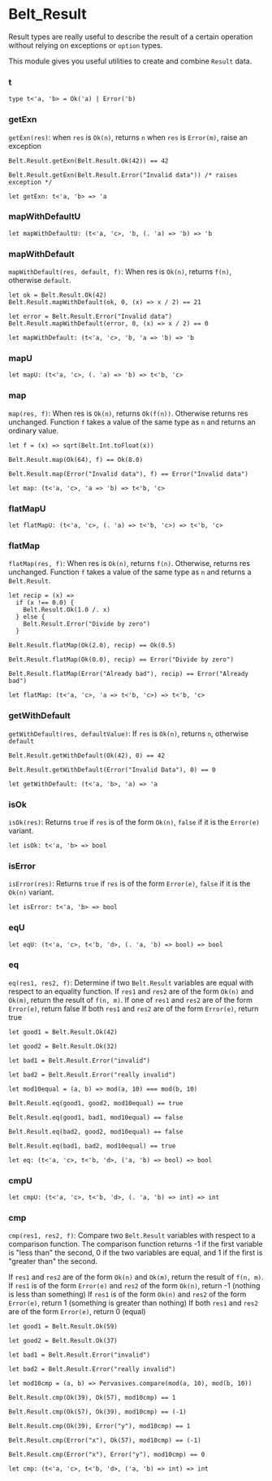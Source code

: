 # Belt_Result

Result types are really useful to describe the result of a certain operation
  without relying on exceptions or `option` types.

  This module gives you useful utilities to create and combine `Result` data.

### t


```res sig
type t<'a, 'b> = Ok('a) | Error('b)
```

### getExn
`getExn(res)`: when `res` is `Ok(n)`, returns `n` when `res` is `Error(m)`, raise an exception

  ```res example
  Belt.Result.getExn(Belt.Result.Ok(42)) == 42

  Belt.Result.getExn(Belt.Result.Error("Invalid data")) /* raises exception */
  ```

```res sig
let getExn: t<'a, 'b> => 'a
```

### mapWithDefaultU


```res sig
let mapWithDefaultU: (t<'a, 'c>, 'b, (. 'a) => 'b) => 'b
```

### mapWithDefault
`mapWithDefault(res, default, f)`: When res is `Ok(n)`, returns `f(n)`,
  otherwise `default`.

  ```res example
  let ok = Belt.Result.Ok(42)
  Belt.Result.mapWithDefault(ok, 0, (x) => x / 2) == 21

  let error = Belt.Result.Error("Invalid data")
  Belt.Result.mapWithDefault(error, 0, (x) => x / 2) == 0
  ```

```res sig
let mapWithDefault: (t<'a, 'c>, 'b, 'a => 'b) => 'b
```

### mapU


```res sig
let mapU: (t<'a, 'c>, (. 'a) => 'b) => t<'b, 'c>
```

### map
`map(res, f)`: When res is `Ok(n)`, returns `Ok(f(n))`. Otherwise returns res
  unchanged. Function `f` takes a value of the same type as `n` and returns an
  ordinary value.

  ```res example
  let f = (x) => sqrt(Belt.Int.toFloat(x))

  Belt.Result.map(Ok(64), f) == Ok(8.0)

  Belt.Result.map(Error("Invalid data"), f) == Error("Invalid data")
  ```

```res sig
let map: (t<'a, 'c>, 'a => 'b) => t<'b, 'c>
```

### flatMapU


```res sig
let flatMapU: (t<'a, 'c>, (. 'a) => t<'b, 'c>) => t<'b, 'c>
```

### flatMap
`flatMap(res, f)`: When res is `Ok(n)`, returns `f(n)`. Otherwise, returns res
  unchanged. Function `f` takes a value of the same type as `n` and returns a
  `Belt.Result`.

  ```res example
  let recip = (x) =>
    if (x !== 0.0) {
      Belt.Result.Ok(1.0 /. x)
    } else {
      Belt.Result.Error("Divide by zero")
    }

  Belt.Result.flatMap(Ok(2.0), recip) == Ok(0.5)

  Belt.Result.flatMap(Ok(0.0), recip) == Error("Divide by zero")

  Belt.Result.flatMap(Error("Already bad"), recip) == Error("Already bad")
  ```

```res sig
let flatMap: (t<'a, 'c>, 'a => t<'b, 'c>) => t<'b, 'c>
```

### getWithDefault
`getWithDefault(res, defaultValue)`: If `res` is `Ok(n)`, returns `n`,
  otherwise `default`

  ```res example
  Belt.Result.getWithDefault(Ok(42), 0) == 42

  Belt.Result.getWithDefault(Error("Invalid Data"), 0) == 0
  ```

```res sig
let getWithDefault: (t<'a, 'b>, 'a) => 'a
```

### isOk
`isOk(res)`: Returns `true` if `res` is of the form `Ok(n)`, `false` if it is
  the `Error(e)` variant.

```res sig
let isOk: t<'a, 'b> => bool
```

### isError
`isError(res)`: Returns `true` if `res` is of the form `Error(e)`, `false` if
  it is the `Ok(n)` variant.

```res sig
let isError: t<'a, 'b> => bool
```

### eqU


```res sig
let eqU: (t<'a, 'c>, t<'b, 'd>, (. 'a, 'b) => bool) => bool
```

### eq
`eq(res1, res2, f)`: Determine if two `Belt.Result` variables are equal with
  respect to an equality function. If `res1` and `res2` are of the form `Ok(n)`
  and `Ok(m)`, return the result of `f(n, m)`. If one of `res1` and `res2` are of
  the form `Error(e)`, return false If both `res1` and `res2` are of the form
  `Error(e)`, return true

  ```res example
  let good1 = Belt.Result.Ok(42)

  let good2 = Belt.Result.Ok(32)

  let bad1 = Belt.Result.Error("invalid")

  let bad2 = Belt.Result.Error("really invalid")

  let mod10equal = (a, b) => mod(a, 10) === mod(b, 10)

  Belt.Result.eq(good1, good2, mod10equal) == true

  Belt.Result.eq(good1, bad1, mod10equal) == false

  Belt.Result.eq(bad2, good2, mod10equal) == false

  Belt.Result.eq(bad1, bad2, mod10equal) == true
  ```

```res sig
let eq: (t<'a, 'c>, t<'b, 'd>, ('a, 'b) => bool) => bool
```

### cmpU


```res sig
let cmpU: (t<'a, 'c>, t<'b, 'd>, (. 'a, 'b) => int) => int
```

### cmp
`cmp(res1, res2, f)`: Compare two `Belt.Result` variables with respect to a
  comparison function. The comparison function returns -1 if the first variable
  is "less than" the second, 0 if the two variables are equal, and 1 if the first
  is "greater than" the second.

  If `res1` and `res2` are of the form `Ok(n)` and `Ok(m)`, return the result of
  `f(n, m)`. If `res1` is of the form `Error(e)` and `res2` of the form `Ok(n)`,
  return -1 (nothing is less than something) If `res1` is of the form `Ok(n)` and
  `res2` of the form `Error(e)`, return 1 (something is greater than nothing) If
  both `res1` and `res2` are of the form `Error(e)`, return 0 (equal)

  ```res example
  let good1 = Belt.Result.Ok(59)

  let good2 = Belt.Result.Ok(37)

  let bad1 = Belt.Result.Error("invalid")

  let bad2 = Belt.Result.Error("really invalid")

  let mod10cmp = (a, b) => Pervasives.compare(mod(a, 10), mod(b, 10))

  Belt.Result.cmp(Ok(39), Ok(57), mod10cmp) == 1

  Belt.Result.cmp(Ok(57), Ok(39), mod10cmp) == (-1)

  Belt.Result.cmp(Ok(39), Error("y"), mod10cmp) == 1

  Belt.Result.cmp(Error("x"), Ok(57), mod10cmp) == (-1)

  Belt.Result.cmp(Error("x"), Error("y"), mod10cmp) == 0
  ```

```res sig
let cmp: (t<'a, 'c>, t<'b, 'd>, ('a, 'b) => int) => int
```
